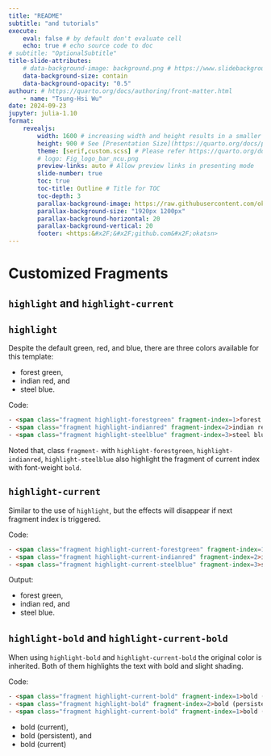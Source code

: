 ```yaml
---
title: "README"
subtitle: "and tutorials"
execute: 
    eval: false # by default don't evaluate cell
    echo: true # echo source code to doc
# subtitle: "OptionalSubtitle"
title-slide-attributes: 
    # data-background-image: background.png # https://www.slidebackground.com/collection/natural-ppt
    data-background-size: contain
    data-background-opacity: "0.5"
authour: # https://quarto.org/docs/authoring/front-matter.html
    - name: "Tsung-Hsi Wu"
date: 2024-09-23
jupyter: julia-1.10
format: 
    revealjs:
        width: 1600 # increasing width and height results in a smaller relative size of font in display
        height: 900 # See [Presentation Size](https://quarto.org/docs/presentations/revealjs/advanced.html#presentation-size)
        theme: [serif,custom.scss] # Please refer https://quarto.org/docs/presentations/revealjs/#themes
        # logo: Fig_logo_bar_ncu.png
        preview-links: auto # Allow preview links in presenting mode
        slide-number: true
        toc: true
        toc-title: Outline # Title for TOC
        toc-depth: 3
        parallax-background-image: https://raw.githubusercontent.com/okatsn/QuartoTemplates/main/tree-slide/background.png
        parallax-background-size: "1920px 1200px"
        parallax-background-horizontal: 20
        parallax-background-vertical: 20
        footer: <https:&#x2F;&#x2F;github.com&#x2F;okatsn>
---
```


# Customized Fragments

## `highlight` and `highlight-current`

## `highlight`

Despite the default 
<span class="fragment highlight-green" fragment-index=1>green</span>, 
<span class="fragment highlight-red" fragment-index=2>red</span>, and 
<span class="fragment highlight-blue" fragment-index=3>blue</span>, 
there are three colors available for this template: 

- <span class="fragment highlight-forestgreen" fragment-index=1>forest green</span>, 
- <span class="fragment highlight-indianred" fragment-index=2>indian red</span>, and 
- <span class="fragment highlight-steelblue" fragment-index=3>steel blue</span>.

Code:

```html
- <span class="fragment highlight-forestgreen" fragment-index=1>forest green</span>, 
- <span class="fragment highlight-indianred" fragment-index=2>indian red</span>, and 
- <span class="fragment highlight-steelblue" fragment-index=3>steel blue</span>.

```


Noted that, class `fragment-` with `highlight-forestgreen`, `highlight-indianred`, `highlight-steelblue` also highlight the fragment of current index with font-weight `bold`.

## `highlight-current`

Similar to the use of `highlight`, but the effects will disappear if next fragment index is triggered. 

Code: 

```html
- <span class="fragment highlight-current-forestgreen" fragment-index=1>forest green</span>, 
- <span class="fragment highlight-current-indianred" fragment-index=2>indian red</span>, and 
- <span class="fragment highlight-current-steelblue" fragment-index=3>steel blue</span>.
```

Output:

- <span class="fragment highlight-current-forestgreen" fragment-index=1>forest green</span>, 
- <span class="fragment highlight-current-indianred" fragment-index=2>indian red</span>, and 
- <span class="fragment highlight-current-steelblue" fragment-index=3>steel blue</span>.


## `highlight-bold` and `highlight-current-bold`

When using `highlight-bold` and `highlight-current-bold` the original color is inherited. Both of them highlights the text with bold and slight shading.

Code: 

```html
- <span class="fragment highlight-current-bold" fragment-index=1>bold (current)</span>, 
- <span class="fragment highlight-bold" fragment-index=2>bold (persistent)indian red</span>, and 
- <span class="fragment highlight-current-bold" fragment-index=1>bold (current)</span>
```

- <span class="fragment highlight-current-bold" fragment-index=1>bold (current)</span>, 
- <span class="fragment highlight-bold" fragment-index=2>bold (persistent)</span>, and 
- <span class="fragment highlight-current-bold" fragment-index=3>bold (current)</span>